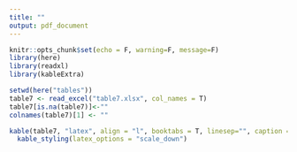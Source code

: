 ```yaml
---
title: ""
output: pdf_document
---
```


```r
knitr::opts_chunk$set(echo = F, warning=F, message=F)
library(here)
library(readxl)
library(kableExtra)
```

```r
setwd(here("tables"))
table7 <- read_excel("table7.xlsx", col_names = T)
table7[is.na(table7)]<-""
colnames(table7)[1] <- ""

kable(table7, "latex", align = "l", booktabs = T, linesep="", caption = "Measurement invariance") %>% 
  kable_styling(latex_options = "scale_down")
```

